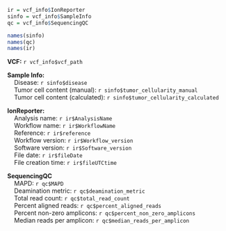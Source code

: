 ```r
ir = vcf_info$IonReporter
sinfo = vcf_info$SampleInfo
qc = vcf_info$SequencingQC

names(sinfo)
names(qc)
names(ir)
```

__VCF:__ `r vcf_info$vcf_path`  

__Sample Info:__  
&nbsp;&nbsp;&nbsp;&nbsp;Disease: `r sinfo$disease`  
&nbsp;&nbsp;&nbsp;&nbsp;Tumor cell content (manual): `r sinfo$tumor_cellularity_manual`  
&nbsp;&nbsp;&nbsp;&nbsp;Tumor cell content (calculated): `r sinfo$tumor_cellularity_calculated`  
  
__IonReporter:__  
&nbsp;&nbsp;&nbsp;&nbsp;Analysis name: `r ir$AnalysisName`  
&nbsp;&nbsp;&nbsp;&nbsp;Workflow name: `r ir$WorkflowName`  
&nbsp;&nbsp;&nbsp;&nbsp;Reference: `r ir$reference`  
&nbsp;&nbsp;&nbsp;&nbsp;Workflow version: `r ir$Workflow_version`  
&nbsp;&nbsp;&nbsp;&nbsp;Software version: `r ir$Software_version`  
&nbsp;&nbsp;&nbsp;&nbsp;File date: `r ir$fileDate`  
&nbsp;&nbsp;&nbsp;&nbsp;File creation time: `r ir$fileUTCtime`  

__SequencingQC__  
&nbsp;&nbsp;&nbsp;&nbsp;MAPD: `r qc$MAPD`  
&nbsp;&nbsp;&nbsp;&nbsp;Deamination metric: `r qc$deamination_metric`  
&nbsp;&nbsp;&nbsp;&nbsp;Total read count: `r qc$total_read_count`    
&nbsp;&nbsp;&nbsp;&nbsp;Percent aligned reads: `r qc$percent_aligned_reads`  
&nbsp;&nbsp;&nbsp;&nbsp;Percent non-zero amplicons: `r qc$percent_non_zero_amplicons`  
&nbsp;&nbsp;&nbsp;&nbsp;Median reads per amplicon: `r qc$median_reads_per_amplicon`  
